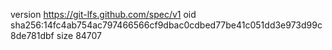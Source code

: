 version https://git-lfs.github.com/spec/v1
oid sha256:14fc4ab754ac797466566cf9dbac0cdbed77be41c051dd3e973d99c8de781dbf
size 84707

